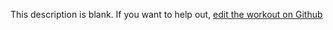 
  This description is blank. If you want to help out, [edit the workout on Github](https://www.github.com/LiftArcade/exercises/blob/main/exercises/dumbbell-shoulder-shrug-description.mdx)